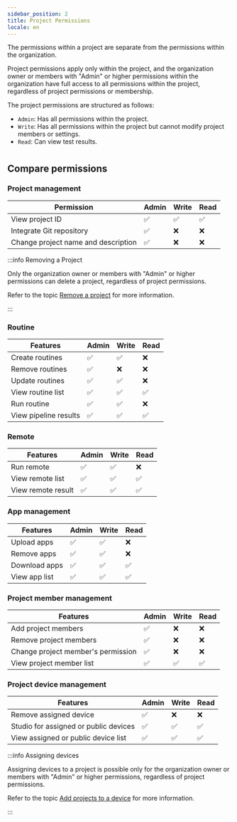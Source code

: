 ```yaml
---
sidebar_position: 2
title: Project Permissions
locale: en
---
```


The permissions within a project are separate from the permissions within the organization.

Project permissions apply only within the project, and the organization owner or members with "Admin" or higher permissions within the organization have full access to all permissions within the project, regardless of project permissions or membership.

The project permissions are structured as follows:

- `Admin`: Has all permissions within the project.
- `Write`: Has all permissions within the project but cannot modify project members or settings.
- `Read`: Can view test results.

#

## Compare permissions

### Project management

| Permission                          | Admin | Write | Read |
| ----------------------------------- | ----- | ----- | ---- |
| View project ID                     | ✅    | ✅    | ✅   |
| Integrate Git repository            | ✅    | ❌    | ❌   |
| Change project name and description | ✅    | ❌    | ❌   |

:::info Removing a Project

Only the organization owner or members with "Admin" or higher permissions can delete a project, regardless of project permissions.

Refer to the topic <a href="../organization/project#remove-a-project">Remove a project</a> for more information.

:::

### Routine

| Features              | Admin | Write | Read |
| --------------------- | ----- | ----- | ---- |
| Create routines       | ✅    | ✅    | ❌   |
| Remove routines       | ✅    | ❌    | ❌   |
| Update routines       | ✅    | ✅    | ❌   |
| View routine list     | ✅    | ✅    | ✅   |
| Run routine           | ✅    | ✅    | ❌   |
| View pipeline results | ✅    | ✅    | ✅   |

### Remote

| Features           | Admin | Write | Read |
| ------------------ | ----- | ----- | ---- |
| Run remote         | ✅    | ✅    | ❌   |
| View remote list   | ✅    | ✅    | ✅   |
| View remote result | ✅    | ✅    | ✅   |

### App management

| Features      | Admin | Write | Read |
| ------------- | ----- | ----- | ---- |
| Upload apps   | ✅    | ✅    | ❌   |
| Remove apps   | ✅    | ✅    | ❌   |
| Download apps | ✅    | ✅    | ✅   |
| View app list | ✅    | ✅    | ✅   |

### Project member management

| Features                           | Admin | Write | Read |
| ---------------------------------- | ----- | ----- | ---- |
| Add project members                | ✅    | ❌    | ❌   |
| Remove project members             | ✅    | ❌    | ❌   |
| Change project member's permission | ✅    | ❌    | ❌   |
| View project member list           | ✅    | ✅    | ✅   |

### Project device management

| Features                              | Admin | Write | Read |
| ------------------------------------- | ----- | ----- | ---- |
| Remove assigned device                | ✅    | ❌    | ❌   |
| Studio for assigned or public devices | ✅    | ✅    | ✅   |
| View assigned or public device list   | ✅    | ✅    | ✅   |

:::info Assigning devices

Assigning devices to a project is possible only for the organization owner or members with "Admin" or higher permissions, regardless of project permissions.

Refer to the topic <a href="../organization/device-farm/device-management#adding-projects-to-a-device">Add projects to a device</a> for more information.

:::
